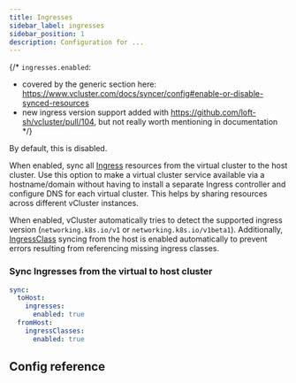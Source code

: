 ```yaml
---
title: Ingresses
sidebar_label: ingresses
sidebar_position: 1
description: Configuration for ...
---
```



{/*
`ingresses.enabled`:
- covered by the generic section here: https://www.vcluster.com/docs/syncer/config#enable-or-disable-synced-resources
- new ingress version support added with https://github.com/loft-sh/vcluster/pull/104, but not really worth mentioning in documentation
*/}

By default, this is disabled. 

When enabled, sync all [Ingress](https://kubernetes.io/docs/concepts/services-networking/ingress/) resources from the virtual cluster to the host cluster. Use this option to make a virtual cluster service available via a hostname/domain without having to install a separate Ingress controller and configure DNS for each virtual cluster. This helps by sharing resources across different vCluster instances.

When enabled, vCluster automatically tries to detect the supported ingress version (`networking.k8s.io/v1` or `networking.k8s.io/v1beta1`). Additionally, [IngressClass](https://kubernetes.io/docs/concepts/services-networking/ingress/#ingress-class) syncing from the host is enabled automatically to prevent errors resulting from referencing missing ingress classes.

### Sync Ingresses from the virtual to host cluster

```YAML
sync:
  toHost:
    ingresses:
      enabled: true
  fromHost:
    ingressClasses:
      enabled: true
```

## Config reference

<Ingress/>
